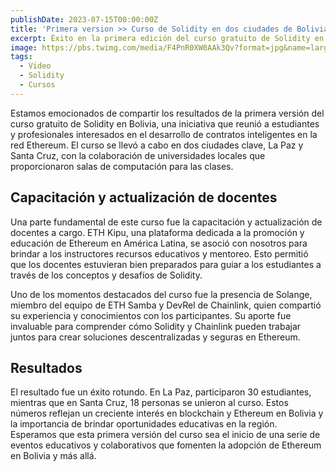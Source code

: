 ```yaml
---
publishDate: 2023-07-15T00:00:00Z
title: 'Primera version >> Curso de Solidity en dos ciudades de Bolivia'
excerpt: Éxito en la primera edición del curso gratuito de Solidity en Bolivia, con la participación de estudiantes en dos ciudades.
image: https://pbs.twimg.com/media/F4PnR0XW0AAk3Qv?format=jpg&name=large
tags:
  - Video
  - Solidity
  - Cursos
---
```




Estamos emocionados de compartir los resultados de la primera versión del curso gratuito de Solidity en Bolivia, una iniciativa que reunió a estudiantes y profesionales interesados en el desarrollo de contratos inteligentes en la red Ethereum. El curso se llevó a cabo en dos ciudades clave, La Paz y Santa Cruz, con la colaboración de universidades locales que proporcionaron salas de computación para las clases.

## Capacitación y actualización de docentes
Una parte fundamental de este curso fue la capacitación y actualización de docentes a cargo. ETH Kipu, una plataforma dedicada a la promoción y educación de Ethereum en América Latina, se asoció con nosotros para brindar a los instructores recursos educativos y mentoreo. Esto permitió que los docentes estuvieran bien preparados para guiar a los estudiantes a través de los conceptos y desafíos de Solidity.

Uno de los momentos destacados del curso fue la presencia de Solange, miembro del equipo de ETH Samba y DevRel de Chainlink, quien compartió su experiencia y conocimientos con los participantes. Su aporte fue invaluable para comprender cómo Solidity y Chainlink pueden trabajar juntos para crear soluciones descentralizadas y seguras en Ethereum.

## Resultados

El resultado fue un éxito rotundo. En La Paz, participaron 30 estudiantes, mientras que en Santa Cruz, 18 personas se unieron al curso. Estos números reflejan un creciente interés en blockchain y Ethereum en Bolivia y la importancia de brindar oportunidades educativas en la región. Esperamos que esta primera versión del curso sea el inicio de una serie de eventos educativos y colaborativos que fomenten la adopción de Ethereum en Bolivia y más allá.
<Tweet id="https://twitter.com/astrodotbuild/status/1694452182848848361" />
